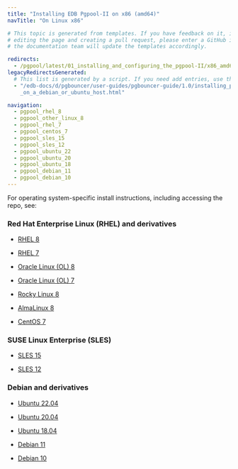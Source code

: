 ```yaml
---
title: "Installing EDB Pgpool-II on x86 (amd64)"
navTitle: "On Linux x86"

# This topic is generated from templates. If you have feedback on it, instead of
# editing the page and creating a pull request, please enter a GitHub issue and
# the documentation team will update the templates accordingly.

redirects:
  - /pgpool/latest/01_installing_and_configuring_the_pgpool-II/x86_amd64/
legacyRedirectsGenerated:
  # This list is generated by a script. If you need add entries, use the `legacyRedirects` key.
  - "/edb-docs/d/pgbouncer/user-guides/pgbouncer-guide/1.0/installing_pgbouncer\
    _on_a_debian_or_ubuntu_host.html"

navigation:
  - pgpool_rhel_8
  - pgpool_other_linux_8
  - pgpool_rhel_7
  - pgpool_centos_7
  - pgpool_sles_15
  - pgpool_sles_12
  - pgpool_ubuntu_22
  - pgpool_ubuntu_20
  - pgpool_ubuntu_18
  - pgpool_debian_11
  - pgpool_debian_10
---
```


For operating system-specific install instructions, including accessing the repo, see:

### Red Hat Enterprise Linux (RHEL) and derivatives

- [RHEL 8](pgpool_rhel_8)

- [RHEL 7](pgpool_rhel_7)

- [Oracle Linux (OL) 8](pgpool_rhel_8)

- [Oracle Linux (OL) 7](pgpool_rhel_7)

- [Rocky Linux 8](pgpool_other_linux_8)

- [AlmaLinux 8](pgpool_other_linux_8)

- [CentOS 7](pgpool_centos_7)

### SUSE Linux Enterprise (SLES)

- [SLES 15](pgpool_sles_15)

- [SLES 12](pgpool_sles_12)

### Debian and derivatives

- [Ubuntu 22.04](pgpool_ubuntu_22)

- [Ubuntu 20.04](pgpool_ubuntu_20)

- [Ubuntu 18.04](pgpool_ubuntu_18)

- [Debian 11](pgpool_debian_11)

- [Debian 10](pgpool_debian_10)
